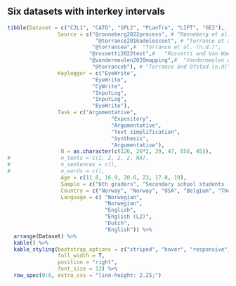 ## Six datasets with interkey intervals 


```r
tibble(Dataset = c("C2L1", "CATO", "SPL2", "PLanTra", "LIFT", "GE2"),
                Source = c("@ronneberg2022process", # "Rønneberg et al. (2022)",
                            "@torrance2016adolescent", # "Torrance et al. (2016)",
                           "@torrancea",#  "Torrance et al. (n.d.)",
                          "@rossetti2022text",#   "Rossetti and Van Waes (2022b)",
                          "@vandermeulen2020mapping",#  "Vandermeulen et al. (2020)", 
                           "@torranceb"), # "Torrance and Ofstad (n.d)"),
                Keylogger = c("EyeWrite", 
                           "EyeWrite", 
                           "CyWrite", 
                           "InputLog", 
                           "InputLog",
                           "EyeWrite"),
                Task = c("Argumentative", 
                                 "Expository",
                                 "Argumentative",
                                 "Text simplification",
                                 "Synthesis", 
                                 "Argumentative"),
                 N = as.character(c(126, 26*2, 39, 47, 658, 45)),
#                n_texts = c(1, 2, 2, 2, NA),
#                n_sentences = c(),
#                n_words = c(),
                 Age = c(11.8, 16.9, 20.6, 23, 17.0, 19),
                 Sample = c("6th graders", "Secondary school students (dyslexic, non dyslexic)", "Undergraduate students", "Master students", "Secondary school students", "Undergraduate students"),
                 Country = c("Norway", "Norway", "USA", "Belgium", "The Netherlands", "UK"),
                 Language = c( "Norwegian", 
                               "Norwegian", 
                               "English", 
                               "English (L2)", 
                               "Dutch",
                               "English")) %>% 
  arrange(Dataset) %>% 
  kable() %>% 
  kable_styling(bootstrap_options = c("striped", "hover", "responsive"),
                full_width = T, 
                position = "right",
                font_size = 12) %>% 
  row_spec(0:6, extra_css = "line-height: 2.25;")  
  

```

